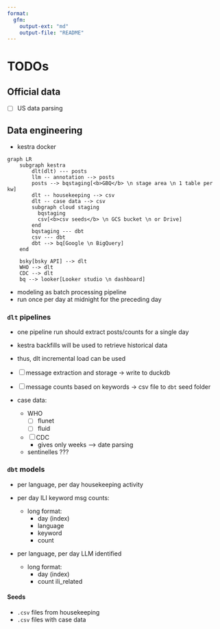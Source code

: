 ```yaml
---
format:
  gfm:
    output-ext: "md"
    output-file: "README"
---
```


# TODOs

## Official data
- [ ] US data parsing

## Data engineering

- kestra docker

```mermaid
graph LR
    subgraph kestra 
        dlt(dlt) --- posts
        llm -- annotation --> posts
        posts --> bqstaging[<b>GBQ</b> \n stage area \n 1 table per kw]
        dlt -- housekeeping --> csv
        dlt -- case data --> csv
        subgraph cloud staging
          bqstaging
          csv[<b>csv seeds</b> \n GCS bucket \n or Drive]
        end
        bqstaging --- dbt
        csv --- dbt
        dbt --> bq[Google \n BigQuery]
    end

    bsky[bsky API] --> dlt
    WHO --> dlt
    CDC --> dlt
    bq --> looker[Looker studio \n dashboard]
```

- modeling as batch processing pipeline
- run once per day at midnight for the preceding day

### `dlt` pipelines

- one pipeline run should extract posts/counts for a single day
- kestra backfills will be used to retrieve historical data
- thus, dlt incremental load can be used

- [ ] message extraction and storage -> write to duckdb
- [ ] message counts based on keywords -> csv file to `dbt` seed folder

- case data:
  - WHO
    - [ ] flunet
    - [ ] fluid
  - [ ] CDC
    - gives only weeks --> date parsing
  - sentinelles ???

### `dbt` models

- per language, per day housekeeping activity

- per day ILI keyword msg counts:
  - long format:
    - day (index)
    - language
    - keyword
    - count

- per language, per day LLM identified
  - long format:
    - day (index)
    - count ili_related

#### Seeds

- `.csv` files from housekeeping
- `.csv` files with case data